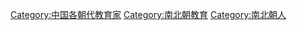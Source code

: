 [[Category:中国各朝代教育家|Category:中国各朝代教育家]]
[[Category:南北朝教育|Category:南北朝教育]]
[[Category:南北朝人|Category:南北朝人]]